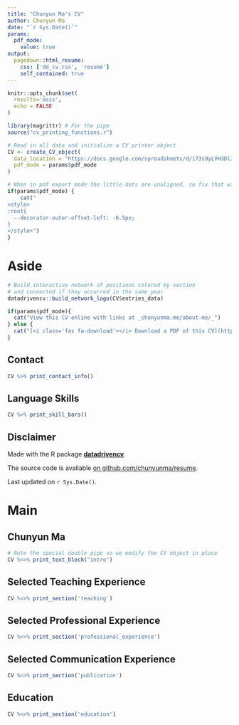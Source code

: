 ```yaml
---
title: "Chunyun Ma's CV"
author: Chunyun Ma
date: "`r Sys.Date()`"
params:
  pdf_mode:
    value: true
output:
  pagedown::html_resume:
    css: ['dd_cv.css', 'resume']
    self_contained: true
---
```


```r
knitr::opts_chunk$set(
  results='asis', 
  echo = FALSE
)

library(magrittr) # For the pipe
source("cv_printing_functions.r")

# Read in all data and initialize a CV printer object
CV <- create_CV_object(
  data_location = "https://docs.google.com/spreadsheets/d/173s9yLVH3Dl23ws9FxG06qU5p8SBvb15lQUWVOutI0I/edit?usp=sharing",  
  pdf_mode = params$pdf_mode
)

```


```r
# When in pdf export mode the little dots are unaligned, so fix that with some conditional CSS.
if(params$pdf_mode) {
    cat("
<style>
:root{
  --decorator-outer-offset-left: -6.5px;
}
</style>")
}
```


Aside
================================================================================

```r
# Build interactive network of positions colored by section
# and connected if they occurred in the same year
datadrivencv::build_network_logo(CV$entries_data)
```


```r
if(params$pdf_mode){
  cat("View this CV online with links at _chunyunma.me/about-me/_")
} else {
  cat("[<i class='fas fa-download'></i> Download a PDF of this CV](https://github.com/chunyunma/resume/raw/master/resume.pdf)")
}
```

Contact {#contact}
--------------------------------------------------------------------------------

```r
CV %>% print_contact_info()
```



Language Skills {#skills}
--------------------------------------------------------------------------------

```r
CV %>% print_skill_bars()
```



Disclaimer {#disclaimer}
--------------------------------------------------------------------------------

Made with the R package [**datadrivencv**](http://nickstrayer.me/datadrivencv/index.html). 

The source code is available [on github.com/chunyunma/resume](https://github.com/chunyunma/resume).

Last updated on `r Sys.Date()`.



Main
================================================================================

Chunyun Ma {#title}
--------------------------------------------------------------------------------

```r
# Note the special double pipe so we modify the CV object in place
CV %<>% print_text_block("intro") 
```





<!-- Research Experience {data-icon=laptop} -->
<!-- -------------------------------------------------------------------------------- -->
<!--  -->
<!-- ```{r} -->
<!-- CV %<>% print_section('research_positions') -->
<!-- ``` -->



<!-- Industry Experience {data-icon=suitcase} -->
<!-- -------------------------------------------------------------------------------- -->
<!--  -->
<!-- ::: aside -->
<!-- ```{r} -->
<!-- CV %<>% print_text_block('industy_experience_aside') -->
<!-- ``` -->
<!-- ::: -->
<!--  -->
<!-- ```{r} -->
<!-- CV %<>% print_section('industry_positions') -->
<!-- ``` -->

<!-- These breaks just force a new page so section doesnt get cut off -->
<!-- <br> -->
<!-- <br> -->
<!-- <br> -->

Selected Teaching Experience {data-icon=chalkboard-teacher}
--------------------------------------------------------------------------------

<!-- ::: aside -->
<!-- ```{r} -->
<!-- CV %<>% print_text_block('teaching_experience_aside') -->
<!-- ``` -->
<!-- ::: -->

```r
CV %<>% print_section('teaching')
```

Selected Professional Experience {data-icon=suitcase}
--------------------------------------------------------------------------------

```r
CV %<>% print_section('professional_experience')
```


<!-- Selected Data Science Writing {data-icon=chart-line} -->
<!-- -------------------------------------------------------------------------------- -->
<!--  -->
<!-- ::: aside -->
<!-- ```{r} -->
<!-- CV %<>% print_text_block('data_science_writing_aside') -->
<!-- ``` -->
<!-- ::: -->
<!--  -->
<!-- ```{r} -->
<!-- CV %<>% print_section('data_science_writings') -->
<!-- ``` -->



<!-- Selected Press (About)  {data-icon=newspaper} -->
<!-- -------------------------------------------------------------------------------- -->
<!--  -->
<!-- ```{r} -->
<!-- CV %<>% print_section('about_me_press') -->
<!-- ``` -->
<!--  -->
<!--  -->
<!-- <br> -->
<!-- <br> -->
<!--  -->

<!-- Selected Press (By)  {data-icon=newspaper} -->
<!-- -------------------------------------------------------------------------------- -->
<!--  -->
<!-- ```{r} -->
<!-- CV %<>% print_section('by_me_press') -->
<!-- ``` -->



Selected Communication Experience {data-icon=book}
--------------------------------------------------------------------------------

```r
CV %<>% print_section('publication')
```

<!--  -->
<!--  -->
<!-- ```{r} -->
<!-- CV %<>% print_links() -->
<!-- ``` -->


Education {data-icon=graduation-cap data-concise=true}
--------------------------------------------------------------------------------

```r
CV %<>% print_section('education')
```
